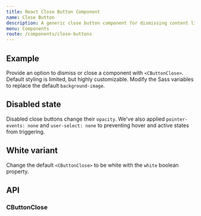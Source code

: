 ```yaml
---
title: React Close Button Component
name: Close Button
description: A generic close button component for dismissing content like modals and alerts.
menu: Components
route: /components/close-buttons
---
```



## Example

Provide an option to dismiss or close a component with `<CButtonClose>`. Default styling is limited, but highly customizable. Modify the Sass variables to replace the default `background-image`.

<Playground>
  <CButtonClose/>
</Playground>

## Disabled state

Disabled close buttons change their `opacity`. We've also applied `pointer-events: none` and `user-select: none` to preventing hover and active states from triggering.

<Playground>
  <CButtonClose disabled/>
</Playground>

## White variant

Change the default `<CButtonClose>` to be white with the `white` boolean property.

<Playground>
  <div className="bg-dark">
    <CButtonClose white/>
    <CButtonClose white disabled/>
  </div>
</Playground>

## API

### CButtonClose

<Props of={CButtonClose} />